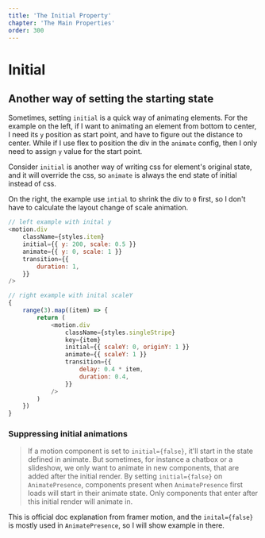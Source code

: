 ```yaml
---
title: 'The Initial Property'
chapter: 'The Main Properties'
order: 300
---
```


# Initial

## Another way of setting the starting state

Sometimes, setting `initial` is a quick way of animating elements. For the example on the left, if I want to animating an element from bottom to center, I need its `y` position as start point, and have to figure out the distance to center. While if I use flex to position the div in the `animate` config, then I only need to assign `y` value for the start point.

Consider `initial` is another way of writing css for element's original state, and it will override the css, so `animate` is always the end state of initial instead of css.

On the right, the example use `intial` to shrink the div to `0` first, so I don't have to calculate the layout change of scale animation.

```js
// left example with inital y
<motion.div
	className={styles.item}
	initial={{ y: 200, scale: 0.5 }}
	animate={{ y: 0, scale: 1 }}
	transition={{
		duration: 1,
	}}
/>

// right example with inital scaleY
{
	range(3).map((item) => {
		return (
			<motion.div
				className={styles.singleStripe}
				key={item}
				initial={{ scaleY: 0, originY: 1 }}
				animate={{ scaleY: 1 }}
				transition={{
					delay: 0.4 * item,
					duration: 0.4,
				}}
			/>
		)
	})
}
```

<Initial />

### Suppressing initial animations

> If a motion component is set to `initial={false}`, it'll start in the state defined in animate. But sometimes, for instance a chatbox or a slideshow, we only want to animate in new components, that are added after the initial render. By setting `initial={false}` on `AnimatePresence`, components present when `AnimatePresence` first loads will start in their animate state. Only components that enter after this initial render will animate in.

This is official doc explanation from framer motion, and the `inital={false}` is mostly used in `AnimatePresence`, so I will show example in there.
